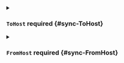 


<details className="config-field" data-expandable="true">
<summary>

### `ToHost` <span className="config-field-required" data-required="false">required</span> <span className="config-field-type"></span> <span className="config-field-default"></span> <span className="config-field-enum"></span> {#sync-ToHost}



</summary>

<PartialTohostreference />


</details>



<details className="config-field" data-expandable="true">
<summary>

### `FromHost` <span className="config-field-required" data-required="false">required</span> <span className="config-field-type"></span> <span className="config-field-default"></span> <span className="config-field-enum"></span> {#sync-FromHost}



</summary>

<PartialFromhostreference />


</details>
